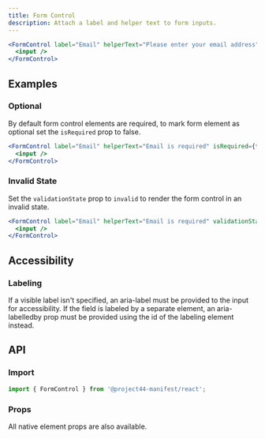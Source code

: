 ```yaml
---
title: Form Control
description: Attach a label and helper text to form inputs.
---
```


```jsx
<FormControl label="Email" helperText="Please enter your email address">
  <input />
</FormControl>
```

## Examples

### Optional

By default form control elements are required, to mark form element as optional set the `isRequired` prop to false.

```jsx
<FormControl label="Email" helperText="Email is required" isRequired={false}>
  <input />
</FormControl>
```

### Invalid State

Set the `validationState` prop to `invalid` to render the form control in an invalid state.

```jsx
<FormControl label="Email" helperText="Email is required" validationState="invalid">
  <input />
</FormControl>
```

## Accessibility

### Labeling

If a visible label isn't specified, an aria-label must be provided to the input for accessibility. If the field is labeled by a separate element, an aria-labelledby prop must be provided using the id of the labeling element instead.

## API

### Import

```js
import { FormControl } from '@project44-manifest/react';
```

### Props

All native element props are also available.

<PropsTable of="FormControl" />
